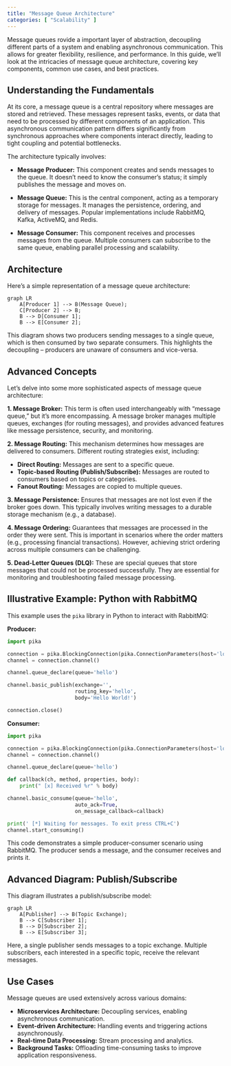 ```yaml
---
title: "Message Queue Architecture"
categories: [ "Scalability" ]
---
```


Message queues rovide a important layer of abstraction, decoupling different parts of a system and enabling asynchronous communication. This allows for greater flexibility, resilience, and performance. In this guide, we'll look at the intricacies of message queue architecture, covering key components, common use cases, and best practices.

## Understanding the Fundamentals

At its core, a message queue is a central repository where messages are stored and retrieved. These messages represent tasks, events, or data that need to be processed by different components of an application. This asynchronous communication pattern differs significantly from synchronous approaches where components interact directly, leading to tight coupling and potential bottlenecks.

The architecture typically involves:

-   **Message Producer:** This component creates and sends messages to the queue. It doesn't need to know the consumer's status; it simply publishes the message and moves on.

-   **Message Queue:** This is the central component, acting as a temporary storage for messages. It manages the persistence, ordering, and delivery of messages. Popular implementations include RabbitMQ, Kafka, ActiveMQ, and Redis.

-   **Message Consumer:** This component receives and processes messages from the queue. Multiple consumers can subscribe to the same queue, enabling parallel processing and scalability.

## Architecture

Here's a simple representation of a message queue architecture:

```mermaid
graph LR
    A[Producer 1] --> B(Message Queue);
    C[Producer 2] --> B;
    B --> D[Consumer 1];
    B --> E[Consumer 2];
```

This diagram shows two producers sending messages to a single queue, which is then consumed by two separate consumers. This highlights the decoupling – producers are unaware of consumers and vice-versa.

## Advanced Concepts

Let's delve into some more sophisticated aspects of message queue architecture:

**1. Message Broker:** This term is often used interchangeably with "message queue," but it's more encompassing. A message broker manages multiple queues, exchanges (for routing messages), and provides advanced features like message persistence, security, and monitoring.

**2. Message Routing:** This mechanism determines how messages are delivered to consumers. Different routing strategies exist, including:

-   **Direct Routing:** Messages are sent to a specific queue.
-   **Topic-based Routing (Publish/Subscribe):** Messages are routed to consumers based on topics or categories.
-   **Fanout Routing:** Messages are copied to multiple queues.

**3. Message Persistence:** Ensures that messages are not lost even if the broker goes down. This typically involves writing messages to a durable storage mechanism (e.g., a database).

**4. Message Ordering:** Guarantees that messages are processed in the order they were sent. This is important in scenarios where the order matters (e.g., processing financial transactions). However, achieving strict ordering across multiple consumers can be challenging.

**5. Dead-Letter Queues (DLQ):** These are special queues that store messages that could not be processed successfully. They are essential for monitoring and troubleshooting failed message processing.

## Illustrative Example: Python with RabbitMQ

This example uses the `pika` library in Python to interact with RabbitMQ:

**Producer:**

``` python
import pika

connection = pika.BlockingConnection(pika.ConnectionParameters(host='localhost'))
channel = connection.channel()

channel.queue_declare(queue='hello')

channel.basic_publish(exchange='',
                      routing_key='hello',
                      body='Hello World!')

connection.close()
```

**Consumer:**

``` python
import pika

connection = pika.BlockingConnection(pika.ConnectionParameters(host='localhost'))
channel = connection.channel()

channel.queue_declare(queue='hello')

def callback(ch, method, properties, body):
    print(" [x] Received %r" % body)

channel.basic_consume(queue='hello',
                      auto_ack=True,
                      on_message_callback=callback)

print(' [*] Waiting for messages. To exit press CTRL+C')
channel.start_consuming()
```

This code demonstrates a simple producer-consumer scenario using RabbitMQ. The producer sends a message, and the consumer receives and prints it.

## Advanced Diagram: Publish/Subscribe

This diagram illustrates a publish/subscribe model:

```mermaid
graph LR
    A[Publisher] --> B(Topic Exchange);
    B --> C[Subscriber 1];
    B --> D[Subscriber 2];
    B --> E[Subscriber 3];
```

Here, a single publisher sends messages to a topic exchange. Multiple subscribers, each interested in a specific topic, receive the relevant messages.

## Use Cases

Message queues are used extensively across various domains:

-   **Microservices Architecture:** Decoupling services, enabling asynchronous communication.
-   **Event-driven Architecture:** Handling events and triggering actions asynchronously.
-   **Real-time Data Processing:** Stream processing and analytics.
-   **Background Tasks:** Offloading time-consuming tasks to improve application responsiveness.